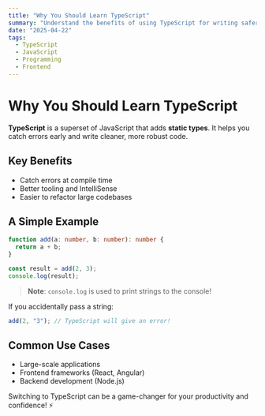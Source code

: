 ```yaml
---
title: "Why You Should Learn TypeScript"
summary: "Understand the benefits of using TypeScript for writing safer, more maintainable JavaScript applications."
date: "2025-04-22"
tags:
  - TypeScript
  - JavaScript
  - Programming
  - Frontend
---
```


# Why You Should Learn TypeScript

**TypeScript** is a superset of JavaScript that adds **static types**. It helps you catch errors early and write cleaner, more robust code.

## Key Benefits

- Catch errors at compile time
- Better tooling and IntelliSense
- Easier to refactor large codebases

## A Simple Example

```typescript
function add(a: number, b: number): number {
  return a + b;
}

const result = add(2, 3);
console.log(result);
```

> **Note**: `console.log` is used to print strings to the console!

If you accidentally pass a string:

```typescript
add(2, "3"); // TypeScript will give an error!
```

## Common Use Cases

- Large-scale applications
- Frontend frameworks (React, Angular)
- Backend development (Node.js)

Switching to TypeScript can be a game-changer for your productivity and confidence! ⚡
